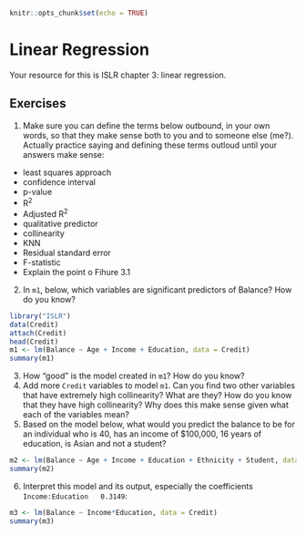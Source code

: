 
```r
knitr::opts_chunk$set(echo = TRUE)
```

# Linear Regression

Your resource for this is ISLR chapter 3: linear regression.

## Exercises

1. Make sure you can define the terms below outbound, in your own words, so that they make sense both to you and to someone else (me?). Actually practice saying and defining these terms outloud until your answers make sense:

- least squares approach
- confidence interval
- p-value
- R^2^
- Adjusted R^2^
- qualitative predictor
- collinearity
- KNN
- Residual standard error
- F-statistic
- Explain the point o Fihure 3.1

2. In `m1`, below, which variables are significant predictors of Balance?  How do you know?

```r
library("ISLR")
data(Credit)
attach(Credit)
head(Credit)
m1 <- lm(Balance ~ Age + Income + Education, data = Credit)
summary(m1)
```

3. How "good" is the model created in `m1`?  How do you know?
4. Add more `Credit` variables to model `m1`.  Can you find two other variables that have extremely high collinearity?  What are they?  How do you know that they have high collinearity?  Why does this make sense given what each of the variables mean?
5. Based on the model below, what would you predict the balance to be for an individual who is 40, has an income of $100,000, 16 years of education, is Asian and not a student? 

```r
m2 <- lm(Balance ~ Age + Income + Education + Ethnicity + Student, data = Credit)
summary(m2)
```

6. Interpret this model and its output, especially the coefficients `Income:Education   0.3149`:

```r
m3 <- lm(Balance ~ Income*Education, data = Credit)
summary(m3)
```

```r
```